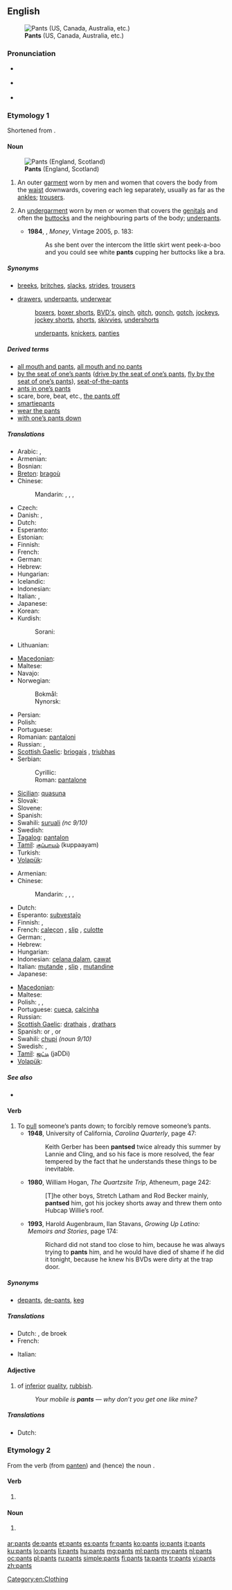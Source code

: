 ==English==
[[File:Overzeas longpocket jeans.jpg|thumb|'''Pants''' (US, Canada, Australia, etc.)]]
===Pronunciation===
* {{a|UK}} {{IPA|/pants/}}
* {{a|US}} {{IPA|/pænts/}}
* {{audio|en-us-pants.ogg|Audio (US)}}

===Etymology 1===
Shortened from {{term|pantaloons||trousers|lang=en}}.

====Noun====
{{en-plural noun}}
[[File:Boxers Brief 1.jpg|thumb|'''Pants''' (England, Scotland)]]

# {{context|chiefly|_|North America|Australia|New Zealand|South Africa}}  An outer [[garment]] worn by men and women that covers the body from the [[waist]] downwards, covering each leg separately, usually as far as the [[ankle]]s; [[trousers]]. {{defdate|from 19th c.}}
# {{context|chiefly|_|UK}} An [[undergarment]] worn by men or women that covers the [[genitals]] and often the [[buttocks]] and the neighbouring parts of the body; [[underpants]]. {{defdate|from 19th c.}}
#* '''1984''', {{w|Martin Amis}}, ''Money'', Vintage 2005, p. 183:
#*: As she bent over the intercom the little skirt went peek-a-boo and you could see white '''pants''' cupping her buttocks like a bra.

=====Synonyms=====
* {{sense|garment that covers the body from the waist downwards}} [[breeks]], [[britches]], [[slacks]], [[strides]], [[trousers]]
* {{sense|garment that covers the genitals and often neighbouring body parts}} [[drawers]], [[underpants]], [[underwear]]
*: {{qualifier|for men}} [[boxers]], [[boxer shorts]], [[BVD's]], [[ginch]], [[gitch]], [[gonch]], [[gotch]], [[jockeys]], [[jockey shorts]], [[shorts]], [[skivvies]], [[undershorts]]
*: {{qualifier|for women}} [[underpants]], [[knickers]], [[panties]]

=====Derived terms=====
* [[all mouth and pants]], [[all mouth and no pants]]
* [[by the seat of one’s pants]] ([[drive by the seat of one’s pants]], [[fly by the seat of one’s pants]]), [[seat-of-the-pants]]
* [[ants in one’s pants]]
* scare, bore, beat, etc., [[the pants off]]
* [[smartiepants]]
* [[wear the pants]]
* [[with one’s pants down]]

=====Translations=====
{{trans-top|garment covering the body from the waist downwards}}
* Arabic: {{t|ar|بنطلون|m|tr=banTalōn}}, {{t|ar|سروال|m|tr=sirwaal}}
* Armenian: {{t-|hy|շալվար|tr=šalvar}}
* Bosnian: {{t-|bs|pantalone|f|p}}
* [[Breton]]: [[bragoù]]
* Chinese:
*: Mandarin: {{t-|cmn|褲子|sc=Hani}}, {{t-|cmn|裤子|tr=kùzi|sc=Hani}}, {{t|cmn|長褲|sc=Hani}}, {{t|cmn|长裤|tr=chángkù|sc=Hani}}
* Czech: {{t+|cs|kalhoty|f|p}}
* Danish: {{t|da|bukser|p}}, {{t-|da|buks|c}}
* Dutch: {{t+|nl|broek|f}}
* Esperanto: {{t-|eo|pantalono|xs=Esperanto}}
* Estonian: {{t+|et|püksid}}
* Finnish: {{t+|fi|housut|p}}
* French: {{t+|fr|pantalon|m|s}}
* German: {{t+|de|Hose|f|s}}
* Hebrew: {{t|he|מכנסיים|tr=mikhnasáyim}} {{m|p}}
* Hungarian: {{t+|hu|nadrág|s}}
* Icelandic: {{t|is|buxur|f|p}}
* Indonesian: {{t-|id|celana|xs=Indonesian}}
* Italian: {{t-|it|calzoni|f|p}}, {{t+|it|pantaloni|m|p}}
* Japanese: {{t-|ja|ズボン|tr=zubon}}
* Korean: {{t+|ko|바지|tr=baji|sc=Hang}}
* Kurdish:
*: Sorani: {{ku-Arab|[[پانتۆڵ]]}}
* Lithuanian: {{t|lt|kelnės|f|n|xs=Lithuanian}}
{{trans-mid}}
* [[Macedonian]]: {{t|mk|панталони|f|p|tr=pantáloni}}
* Maltese: {{t|mt|qalziet|m|xs=Maltese}}
* Navajo: {{tø|nv|tłʼaajiʼééʼ}}
* Norwegian:
*: Bokmål: {{t|nb|bukse|m|f}}
*: Nynorsk: {{t|nn|bukse|f}}
* Persian: {{t|fa|شلوار|tr=shalvar|sc=fa-Arab}}
* Polish: {{t+|pl|spodnie|p}}
* Portuguese: {{t+|pt|calças|f|p}}
* Romanian: [[pantalon]]i
* Russian: {{t+|ru|брюки|f|p|tr=brjúki}}, {{t+|ru|штаны|m|p|tr=štaný}}
* [[Scottish Gaelic]]: [[briogais]] {{f}}, [[triubhas]] {{m}}
* Serbian:
*: Cyrillic: {{t-|sr|панталоне|f|p|sc=Cyrl}}
*: Roman: [[pantalone#Serbian|pantalone]] {{f|p}}
* [[Sicilian]]: [[quasuna]] {{p}}
* Slovak: {{t-|sk|nohavice|f|p}}
* Slovene: {{t+|sl|hlače|f|p}}
* Spanish: {{t+|es|pantalón|m}}
* Swahili: [[suruali]] ''(nc 9/10)''
* Swedish: {{t+|sv|byxa|c}}
* [[Tagalog]]: [[pantalon]]
* [[Tamil]]: [[குப்பாயம்]] (kuppaayam)
* Turkish: {{t+|tr|pantolon}}
* [[Volapük]]: {{t|vo|blit}}
{{trans-bottom}}

{{trans-top|undergarment covering the genitals}}
* Armenian: {{t-|hy|անդրավարտիք|tr=andravartik'}}
* Chinese:
*: Mandarin: {{t|cmn|內褲|sc=Hani}}, {{t|cmn|内裤|tr=nèikù|sc=Hani}}, {{t|cmn|襯褲|sc=Hani}}, {{t|cmn|衬裤|tr=chènkù|sc=Hani}}
* Dutch: {{t+|nl|onderbroek}}
* Esperanto: [[subvestaĵo]]
* Finnish: {{t+|fi|alushousut}}, {{t+|fi|pikkuhousut}}
* French: {{qualifier|for men}} [[caleçon]] {{m}}, {{qualifier|for men and women}} [[slip#French|slip]] {{m}}, [[culotte]] {{f}}
* German: {{t+|de|Unterhose|f|s}}, {{t+|de|Schlüpfer|m|s}}
* Hebrew: {{t-|he|תחתונים|tr=takhtoním}} {{m|p}}
* Hungarian: {{t+|hu|alsónadrág|s}}
* Indonesian: [[celana dalam]], [[cawat]] {{qualifier|informal}}
* Italian: {{qualifier|for men and women}} [[mutande]] {{f|p}}, [[slip#Italian|slip]] {{m}}, {{qualifier|for women}} [[mutandine]] {{f|p}}
* Japanese: {{t+|ja|パンツ|tr=pantsu}}
{{trans-mid}}
* [[Macedonian]]: {{t|mk|гаќи|f|p|tr=gáḱi}}
* Maltese: {{t|mt|qalziet ta' taħt|m|xs=Maltese}}
* Polish: {{t+|pl|majtki|p}},  {{qualifier|colloquial}} {{t|pl|gacie|p}},  {{qualifier|colloquial}} {{t|pl|gatki|p}}
* Portuguese: {{qualifier|for men}} [[cueca]], {{qualifier|for women}} [[calcinha]]
* Russian: {{t+|ru|трусы|m|p|tr=trusý}}
* [[Scottish Gaelic]]: [[drathais]] {{f}}, [[drathars]] {{f}}
* Spanish: {{t-|es|bragas|f|p}} or {{t+|es|braga|f}} {{qualifier|for women}}, {{t+|es|calzoncillos|m|p}} or {{t+|es|calzoncillo|m}} {{qualifier|for men}}
* Swahili: [[chupi]] ''(noun 9/10)''
* Swedish: {{t|sv|underbyxa|c}}, {{qualifier|for men}} {{t|sv|kalsonger|p}}
* [[Tamil]]: [[ஜட்டி]] (jaDDi)
* [[Volapük]]: {{t|vo|niblit}}
{{trans-bottom}}

=====See also=====
* {{pedia}}

====Verb====
{{en-verb|pants|es}}

# To [[pull]] someone’s pants down; to forcibly remove someone’s pants.
#* '''1948''', University of California, ''Carolina Quarterly'', page 47:
#*: Keith Gerber has been '''pantsed''' twice already this summer by Lannie and Cling, and so his face is more resolved, the fear tempered by the fact that he understands these things to be inevitable.
#* '''1980''', William Hogan, ''The Quartzsite Trip'', Atheneum, page 242:
#*: [T]he other boys, Stretch Latham and Rod Becker mainly, '''pantsed''' him, got his jockey shorts away and threw them onto Hubcap Willie’s roof.
#* '''1993''', Harold Augenbraum, Ilan Stavans, ''Growing Up Latino: Memoirs and Stories'', page 174:
#*: Richard did not stand too close to him, because he was always trying to '''pants''' him, and he would have died of shame if he did it tonight, because he knew his BVDs were dirty at the trap door.

=====Synonyms=====
* {{sense|pull someone’s pants down}} [[depants]], [[de-pants]], {{qualifier|British}} [[keg]]

=====Translations=====
{{trans-top|pull someone’s pants down}}
* Dutch: {{t|nl|broekaf}} {{t+|nl|doen}}, de broek {{t+|nl|aftrekken}}
* French: {{t|fr|déculotter}}
{{trans-mid}}
* Italian: {{t-|it|smutandare}}
{{trans-bottom}}

====Adjective====
{{en-adj}}

# {{British|slang}} of [[inferior]] [[quality]], [[rubbish]].
#: ''Your mobile is '''pants''' — why don’t you get one like mine?''

=====Translations=====
{{trans-top|of inferior quality}}
* Dutch: {{t|nl|brol}}
{{trans-mid}}
{{trans-bottom}}

===Etymology 2===
From the verb {{term|pant|to pant}} (from {{etyl|enm}} [[panten]]) and (hence) the noun {{term|pant}}.

====Verb====
{{head|en|third-person singular form|infinitive|pant}}

# {{third-person singular of|pant}}

====Noun====
{{head|en|plural|singular|pant}}

# {{fashion}} {{plural of|pant}}

[[Category:en:Clothing]]

[[ar:pants]]
[[de:pants]]
[[et:pants]]
[[es:pants]]
[[fr:pants]]
[[ko:pants]]
[[io:pants]]
[[it:pants]]
[[ku:pants]]
[[lo:pants]]
[[li:pants]]
[[hu:pants]]
[[mg:pants]]
[[ml:pants]]
[[my:pants]]
[[nl:pants]]
[[oc:pants]]
[[pl:pants]]
[[ru:pants]]
[[simple:pants]]
[[fi:pants]]
[[ta:pants]]
[[tr:pants]]
[[vi:pants]]
[[zh:pants]]